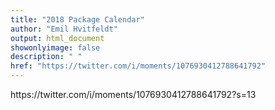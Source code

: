 ```yaml
---
title: "2018 Package Calendar"
author: "Emil Hvitfeldt"
output: html_document
showonlyimage: false
description: " "
href: "https://twitter.com/i/moments/1076930412788641792"
---
```


https://twitter.com/i/moments/1076930412788641792?s=13